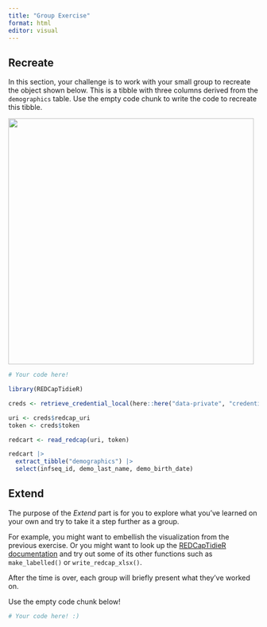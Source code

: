```yaml
---
title: "Group Exercise"
format: html
editor: visual
---
```


## Recreate

In this section, your challenge is to work with your small group to recreate the object shown below. This is a tibble with three columns derived from the `demographics` table. Use the empty code chunk to write the code to recreate this tibble.

![](recreate_tbl.png){width="494"}

```r
# Your code here!

library(REDCapTidieR)

creds <- retrieve_credential_local(here::here("data-private", "credentials.csv"), 1)

uri <- creds$redcap_uri
token <- creds$token

redcart <- read_redcap(uri, token)

redcart |>
  extract_tibble("demographics") |>
  select(infseq_id, demo_last_name, demo_birth_date)
```

## Extend

The purpose of the *Extend* part is for you to explore what you've learned on your own and try to take it a step further as a group.

For example, you might want to embellish the visualization from the previous exercise. Or you might want to look up the [REDCapTidieR documentation](https://chop-cgtinformatics.github.io/REDCapTidieR/reference/index.html) and try out some of its other functions such as `make_labelled()` or `write_redcap_xlsx()`.

After the time is over, each group will briefly present what they've worked on.

Use the empty code chunk below!

```r
# Your code here! :)


```
